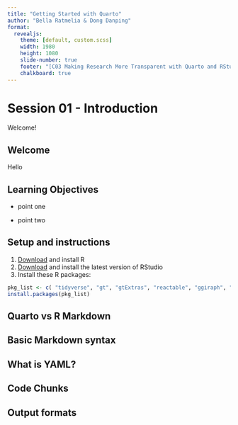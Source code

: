 ```yaml
---
title: "Getting Started with Quarto"
author: "Bella Ratmelia & Dong Danping"
format:
  revealjs: 
    theme: [default, custom.scss]
    width: 1980
    height: 1080
    slide-number: true
    footer: "[C03 Making Research More Transparent with Quarto and RStudio](https://bellaratmelia.github.io/2024-fsci-quarto/)"
    chalkboard: true
---
```


# Session 01 - Introduction

Welcome!

## Welcome

Hello

## Learning Objectives

-   point one

-   point two

## Setup and instructions

1.  [Download](https://posit.co/download/rstudio-desktop/) and install R
2.  [Download](https://posit.co/download/rstudio-desktop/) and install the latest version of RStudio
3.  Install these R packages:

```r
pkg_list <- c( "tidyverse", "gt", "gtExtras", "reactable", "ggiraph", "here", "quarto", "rmarkdown", "gtsummary", "palmerpenguins", "fs", "skimr" )
install.packages(pkg_list)
```

## Quarto vs R Markdown

## Basic Markdown syntax

## What is YAML?

## Code Chunks

## Output formats
